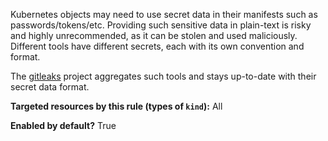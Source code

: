 Kubernetes objects may need to use secret data in their manifests such as passwords/tokens/etc. Providing such sensitive data in plain-text is risky and highly unrecommended, as it can be stolen and used maliciously.  
Different tools have different secrets, each with its own convention and format.

The [gitleaks](https://github.com/zricethezav/gitleaks) project aggregates such tools and stays up-to-date with their secret data format.

**Targeted resources by this rule (types of **`kind`**):** All

**Enabled by default?** True